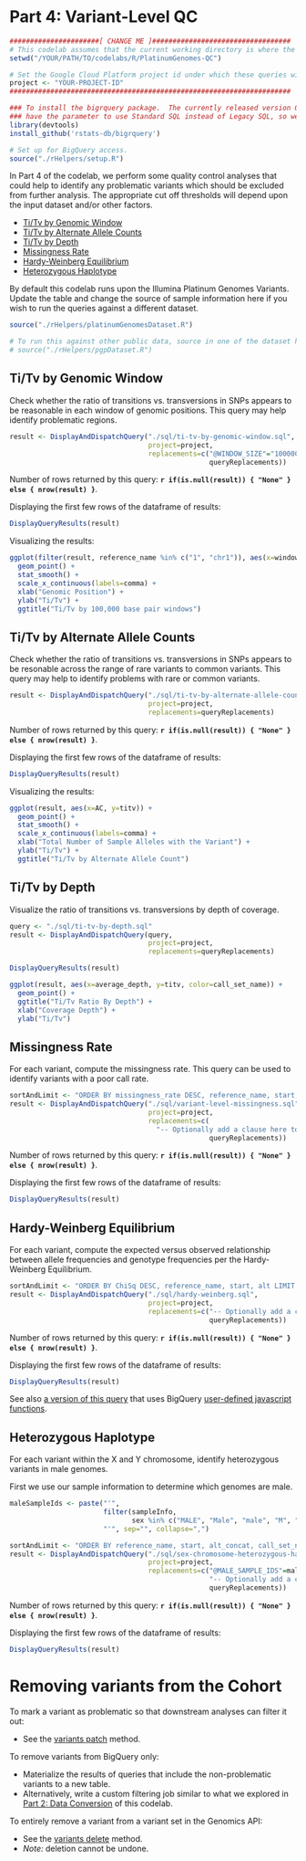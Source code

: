 <!-- R Markdown Documentation, DO NOT EDIT THE PLAIN MARKDOWN VERSION OF THIS FILE -->

<!-- Copyright 2015 Google Inc. All rights reserved. -->

<!-- Licensed under the Apache License, Version 2.0 (the "License"); -->
<!-- you may not use this file except in compliance with the License. -->
<!-- You may obtain a copy of the License at -->

<!--     http://www.apache.org/licenses/LICENSE-2.0 -->

<!-- Unless required by applicable law or agreed to in writing, software -->
<!-- distributed under the License is distributed on an "AS IS" BASIS, -->
<!-- WITHOUT WARRANTIES OR CONDITIONS OF ANY KIND, either express or implied. -->
<!-- See the License for the specific language governing permissions and -->
<!-- limitations under the License. -->

# Part 4: Variant-Level QC

```r
######################[ CHANGE ME ]##################################
# This codelab assumes that the current working directory is where the Rmd file resides.
setwd("/YOUR/PATH/TO/codelabs/R/PlatinumGenomes-QC")

# Set the Google Cloud Platform project id under which these queries will run.
project <- "YOUR-PROJECT-ID"
#####################################################################

### To install the bigrquery package.  The currently released version 0.3.0 does not yet
### have the parameter to use Standard SQL instead of Legacy SQL, so we install from github.
library(devtools)
install_github('rstats-db/bigrquery')
```

```r
# Set up for BigQuery access.
source("./rHelpers/setup.R")
```

In Part 4 of the codelab, we perform some quality control analyses that could help to identify any problematic variants which should be excluded from further analysis.  The appropriate cut off thresholds will depend upon the input dataset and/or other factors.

* [Ti/Tv by Genomic Window](#titv-by-genomic-window)
* [Ti/Tv by Alternate Allele Counts](#titv-by-alternate-allele-counts)
* [Ti/Tv by Depth](#titv-by-depth)
* [Missingness Rate](#missingness-rate)
* [Hardy-Weinberg Equilibrium](#hardy-weinberg-equilibrium)
* [Heterozygous Haplotype](#heterozygous-haplotype)

By default this codelab runs upon the Illumina Platinum Genomes Variants. Update the table and change the source of sample information here if you wish to run the queries against a different dataset.
```r
source("./rHelpers/platinumGenomesDataset.R")

# To run this against other public data, source in one of the dataset helpers.  For example:
# source("./rHelpers/pgpDataset.R")
```

## Ti/Tv by Genomic Window

Check whether the ratio of transitions vs. transversions in SNPs appears to be reasonable in each window of genomic positions.  This query may help identify problematic regions.

```r
result <- DisplayAndDispatchQuery("./sql/ti-tv-by-genomic-window.sql",
                                  project=project,
                                  replacements=c("@WINDOW_SIZE"="100000",
                                                 queryReplacements))
```
Number of rows returned by this query: **`r if(is.null(result)) { "None" } else { nrow(result) }`**.

Displaying the first few rows of the dataframe of results:
```r
DisplayQueryResults(result)
```

Visualizing the results:
```r
ggplot(filter(result, reference_name %in% c("1", "chr1")), aes(x=window_start, y=titv)) +
  geom_point() +
  stat_smooth() +
  scale_x_continuous(labels=comma) +
  xlab("Genomic Position") +
  ylab("Ti/Tv") +
  ggtitle("Ti/Tv by 100,000 base pair windows")
```

## Ti/Tv by Alternate Allele Counts

Check whether the ratio of transitions vs. transversions in SNPs appears to be resonable across the range of rare variants to common variants.  This query may help to identify problems with rare or common variants.

```r
result <- DisplayAndDispatchQuery("./sql/ti-tv-by-alternate-allele-count.sql",
                                  project=project,
                                  replacements=queryReplacements)
```
Number of rows returned by this query: **`r if(is.null(result)) { "None" } else { nrow(result) }`**.

Displaying the first few rows of the dataframe of results:
```r
DisplayQueryResults(result)
```

Visualizing the results:
```r
ggplot(result, aes(x=AC, y=titv)) +
  geom_point() +
  stat_smooth() +
  scale_x_continuous(labels=comma) +
  xlab("Total Number of Sample Alleles with the Variant") +
  ylab("Ti/Tv") +
  ggtitle("Ti/Tv by Alternate Allele Count")
```

## Ti/Tv by Depth

Visualize the ratio of transitions vs. transversions by depth of coverage.

```r
query <- "./sql/ti-tv-by-depth.sql"
result <- DisplayAndDispatchQuery(query,
                                  project=project,
                                  replacements=queryReplacements)
```

```r
DisplayQueryResults(result)
```

```r
ggplot(result, aes(x=average_depth, y=titv, color=call_set_name)) + 
  geom_point() +
  ggtitle("Ti/Tv Ratio By Depth") +
  xlab("Coverage Depth") + 
  ylab("Ti/Tv")
```

## Missingness Rate

For each variant, compute the missingness rate.  This query can be used to identify variants with a poor call rate.

```r
sortAndLimit <- "ORDER BY missingness_rate DESC, reference_name, start, reference_bases, alt_concat LIMIT 1000"
result <- DisplayAndDispatchQuery("./sql/variant-level-missingness.sql",
                                  project=project,
                                  replacements=c(
                                    "-- Optionally add a clause here to constrain the results."=sortAndLimit,
                                                 queryReplacements))
```
Number of rows returned by this query: **`r if(is.null(result)) { "None" } else { nrow(result) }`**.

Displaying the first few rows of the dataframe of results:
```r
DisplayQueryResults(result)
```

## Hardy-Weinberg Equilibrium

For each variant, compute the expected versus observed relationship between allele frequencies and genotype frequencies per the Hardy-Weinberg Equilibrium.

```r
sortAndLimit <- "ORDER BY ChiSq DESC, reference_name, start, alt LIMIT 1000"
result <- DisplayAndDispatchQuery("./sql/hardy-weinberg.sql",
                                  project=project,
                                  replacements=c("-- Optionally add a clause here to constrain the results."=sortAndLimit,
                                                 queryReplacements))
```
Number of rows returned by this query: **`r if(is.null(result)) { "None" } else { nrow(result) }`**.

Displaying the first few rows of the dataframe of results:
```r
DisplayQueryResults(result)
```

See also [a version of this query](./sql/hardy-weinberg-udf.sql) that uses BigQuery [user-defined javascript functions](https://cloud.google.com/bigquery/user-defined-functions).

## Heterozygous Haplotype
For each variant within the X and Y chromosome, identify heterozygous variants in male genomes.

First we use our sample information to determine which genomes are male.  
```r
maleSampleIds <- paste("'",
                       filter(sampleInfo,
                              sex %in% c("MALE", "Male", "male", "M", "m"))$call_set_name,
                       "'", sep="", collapse=",")
```

```r
sortAndLimit <- "ORDER BY reference_name, start, alt_concat, call_set_name LIMIT 1000"
result <- DisplayAndDispatchQuery("./sql/sex-chromosome-heterozygous-haplotypes.sql",
                                  project=project,
                                  replacements=c("@MALE_SAMPLE_IDS"=maleSampleIds,
                                                 "-- Optionally add a clause here to constrain the results."=sortAndLimit,
                                                 queryReplacements))
```
Number of rows returned by this query: **`r if(is.null(result)) { "None" } else { nrow(result) }`**.

Displaying the first few rows of the dataframe of results:
```r
DisplayQueryResults(result)
```

# Removing variants from the Cohort

To mark a variant as problematic so that downstream analyses can filter it out:

* See the [variants patch](https://cloud.google.com/genomics/reference/rest/v1/variants/patch) method.

To remove variants from BigQuery only:

* Materialize the results of queries that include the non-problematic variants to a new table.
* Alternatively, write a custom filtering job similar to what we explored in [Part 2: Data Conversion](./Data-Conversion.md) of this codelab.

To entirely remove a variant from a variant set in the Genomics API:

* See the [variants delete](https://cloud.google.com/genomics/reference/rest/v1/variants/delete) method.
* *Note:* deletion cannot be undone.

